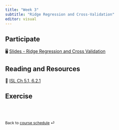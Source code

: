 ```yaml
---
title: "Week 3"
subtitle: "Ridge Regression and Cross-Validation"
editor: visual
---
```


::: callout-important
:::

## Participate

🖥️ [Slides - Ridge Regression and Cross Validation](/slides/05-ridge-cv.html)

## Reading and Resources

📖 [ISL Ch 5.1, 6.2.1](https://www.statlearning.com/)

<!-- 📖 [matplotlib](https://matplotlib.org/stable/plot_types/index.html) -->

## Exercise

<!-- 📋 [Lab-05 R Data Summary](/exercise/lab05-rtype.html) -->

<!-- 📋 [Lab-06 Python Data Structure](/exercise/lab06-py.html) -->

<!-- 📋 [Lab-07 Plotting](/exercise/lab07-plot.html) (Present) -->

<br><br>

::: {style="font-size: 0.875em;"}
Back to [course schedule](/ "Course schedule") ⏎
:::

